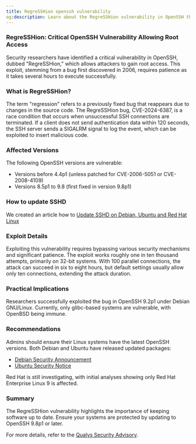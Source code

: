 ```yaml
---
title: RegreSSHion openssh vulnerability
og:description: Learn about the RegreSSHion vulnerability in OpenSSH that allows attackers to gain root access. Discover the affected versions and how to protect your systems.
---
```


### RegreSSHion: Critical OpenSSH Vulnerability Allowing Root Access

Security researchers have identified a critical vulnerability in OpenSSH, dubbed "RegreSSHion," which allows attackers to gain root access. This exploit, stemming from a bug first discovered in 2006, requires patience as it takes several hours to execute successfully.

### What is RegreSSHion?

The term "regression" refers to a previously fixed bug that reappears due to changes in the source code. The RegreSSHion bug, CVE-2024-6387, is a race condition that occurs when unsuccessful SSH connections are terminated. If a client does not send authentication data within 120 seconds, the SSH server sends a SIGALRM signal to log the event, which can be exploited to insert malicious code.

### Affected Versions

The following OpenSSH versions are vulnerable:

- Versions before 4.4p1 (unless patched for CVE-2006-5051 or CVE-2008-4109)
- Versions 8.5p1 to 9.8 (first fixed in version 9.8p1)

### How to update SSHD

We created an article how to [Update SSHD on Debian, Ubuntu and Red Hat Linux](./update-sshd-debian-ubuntu-redhat)

### Exploit Details

Exploiting this vulnerability requires bypassing various security mechanisms and significant patience. The exploit works roughly one in ten thousand attempts, primarily on 32-bit systems. With 100 parallel connections, the attack can succeed in six to eight hours, but default settings usually allow only ten connections, extending the attack duration.

### Practical Implications

Researchers successfully exploited the bug in OpenSSH 9.2p1 under Debian GNU/Linux. Currently, only glibc-based systems are vulnerable, with OpenBSD being immune.

### Recommendations

Admins should ensure their Linux systems have the latest OpenSSH versions. Both Debian and Ubuntu have released updated packages:

- [Debian Security Announcement](https://lists.debian.org/debian-security-announce/2024/msg00135.html)
- [Ubuntu Security Notice](https://ubuntu.com/security/notices/USN-6859-1)

Red Hat is still investigating, with initial analyses showing only Red Hat Enterprise Linux 9 is affected.

### Summary

The RegreSSHion vulnerability highlights the importance of keeping software up to date. Ensure your systems are protected by updating to OpenSSH 9.8p1 or later.

For more details, refer to the [Qualys Security Advisory](https://www.qualys.com/2024/07/01/cve-2024-6387/regresshion.txt).
